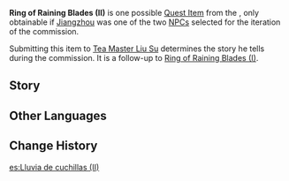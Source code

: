 {{Item Infobox
|id           = 100374
|image        = Book Letter.png
|type         = Quest Items
|description  = Segments from "Ring of Raining Blades (II)," mentioned by [[Tea Master Liu Su|Liusu]], that features the story of the [[Guhua Clan]]...
|source1      = Obtained during the ''[[Cliffhanger]]'' quest
}}
'''Ring of Raining Blades (II)''' is one possible [[Quest Item]] from the {{Quest|Cliffhanger}}, only obtainable if [[Jiangzhou]] was one of the two [[NPC]]s selected for the iteration of the commission.

Submitting this item to [[Tea Master Liu Su]] determines the story he tells during the commission. It is a follow-up to [[Ring of Raining Blades (I)]].

==Story==
{{Dialogue Start}}
{{Transclude|section=1|Cliffhanger|RRB2}}
{{Dialogue End}}

==Other Languages==
{{Other Languages
|en      = Ring of Raining Blades (II)
|zhs     = 《裁雨声・中》
|zhs_rm  = "Cái Yǔ Shēng ・ Zhōng"
|zht     = 《裁雨聲・中》
|zht_rm  = "Cái Yǔ Shēng ・ Zhōng"
|zh_tl   = "Sound of Rain Cutting ・ Part Two of Three"
|ja      = 『裁雨の音・中』
|ja_rm   = "Saiu no Oto - Chuu"
|ja_tl   = "Sound of Rain-Cutting - Volume Two of Three"
|ko      = 《비를 베는 소리・중》
|ko_tl   = "Sound of Rain-Cutting - Second"
|es      = Lluvia de cuchillas (II)
|es_tl   = Rain of Blades (II)
|fr      = «&nbsp;Chroniques des lames de pluie - Tome II&nbsp;»
|fr_tl   = "Chronicles of Rainblades - Tome II"
|ru      = «Дождь клинков. Часть вторая»
|ru_tl   = "Rain of Blades. Second Part"
|th      = "เสียงตัดฝน ตอนที่ 2"
|th_rm   = Siang tat fon tonthi 2
|th_tl   = "Sound of Cutting Rain 2"
|vi      = [Tài Vũ Thanh - 2]
|vi_tl   = 
|de      = „Schnitte im rauschenden Regen – Teil 2“
|de_tl   = "Cuts in Soughing Rain - Part II"
|id      = Suara Hujan Pedang (II)
|id_tl   = Sound of Sword Rain (II)
|pt      = Chuva de Lâminas - Parte II
|pt_tl   = 
|tr      = Kılıç Yağmuru Efsanesi (II)
|tr_tl   = 
|it      = Pioggia di lame (II)
|it_tl   = Rain of Blades (II)
}}

==Change History==
{{Change History|1.0}}

[[es:Lluvia de cuchillas (II)]]